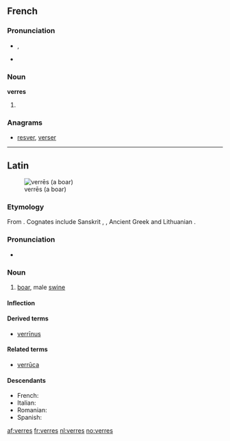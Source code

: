 ==French==

===Pronunciation===
* {{IPA|/vεʁ/|lang=fr}}, {{SAMPA|/vE:R/}}
* {{homophones|verre|vers|vert|verts|lang=fr}}
*: {{rhymes|εːʀ|lang=fr}}

===Noun===
'''verres''' {{m|p}}

# {{plural of|[[verre]]|lang=French}}

===Anagrams===
* [[resver#French|resver]], [[verser#French|verser]]

----

==Latin==
[[Image:Sus scrofa in Belgium Luc Viatour.JPG|thumb|verrēs (a boar)]]
===Etymology===
From {{proto|Indo-European|wers-||wr̥s-|male|lang=la}}. Cognates include Sanskrit {{term|sc=Deva|वृषन्|tr=vṛ́ṣan|lang=sa}}, {{term|sc=Deva|वृष|tr=vṛṣa|lang=sa}}, Ancient Greek {{term|sc=polytonic|ἄρσην|tr=arsēn|lang=grc}} and Lithuanian {{term|veršis|ver̃šis|lang=lt}}.

===Pronunciation===
* {{a|Classical}} {{IPA|/ˈwer.reːs/|lang=la}}

===Noun===
{{la-noun|verrēs|verris|verris|m|third}}

# [[boar]], male [[swine]]

====Inflection====
{{la-decl-3rd-PAR|verres|verrēs|verr}}

====Derived terms====
* [[verrinus|verrīnus]]

====Related terms====
* [[verruca|verrūca]]

====Descendants====
* French: {{l|fr|verrat}}
* Italian: {{l|it|verro}}
* Romanian: {{l|ro|vier}}
* Spanish: {{l|es|verraco}}

[[af:verres]]
[[fr:verres]]
[[nl:verres]]
[[no:verres]]